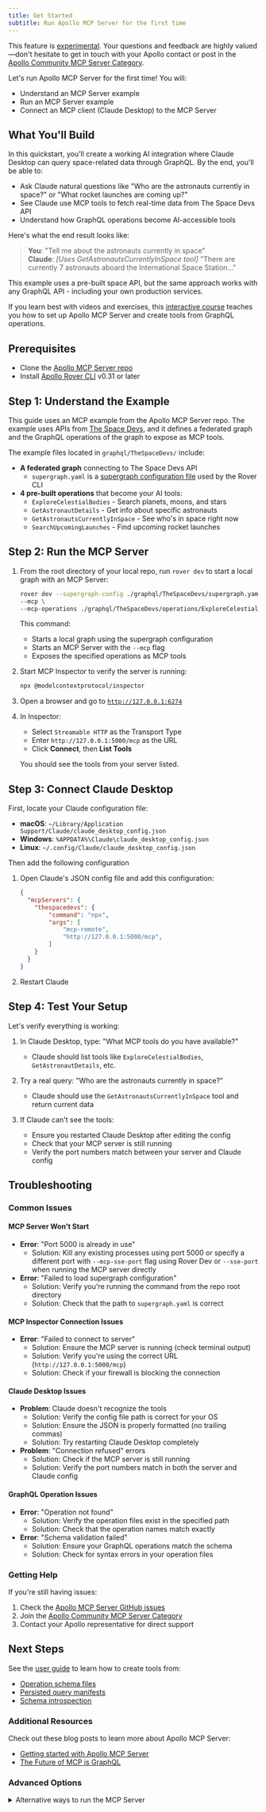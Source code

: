 ```yaml
---
title: Get Started
subtitle: Run Apollo MCP Server for the first time
---
```


<ExperimentalFeature>

This feature is [experimental](/graphos/resources/feature-launch-stages#experimental). Your questions and feedback are highly valued—don't hesitate to get in touch with your Apollo contact or post in the [Apollo Community MCP Server Category](https://community.apollographql.com/c/mcp-server/41).

</ExperimentalFeature>

Let's run Apollo MCP Server for the first time! You will:

- Understand an MCP Server example
- Run an MCP Server example
- Connect an MCP client (Claude Desktop) to the MCP Server

## What You'll Build

In this quickstart, you'll create a working AI integration where Claude Desktop can query space-related data through GraphQL. By the end, you'll be able to:

- Ask Claude natural questions like "Who are the astronauts currently in space?" or "What rocket launches are coming up?"
- See Claude use MCP tools to fetch real-time data from The Space Devs API
- Understand how GraphQL operations become AI-accessible tools

Here's what the end result looks like:

> **You**: "Tell me about the astronauts currently in space"  
> **Claude**: *[Uses GetAstronautsCurrentlyInSpace tool]* "There are currently 7 astronauts aboard the International Space Station..."

This example uses a pre-built space API, but the same approach works with any GraphQL API - including your own production services.

<OdysseyCallout>

If you learn best with videos and exercises, this [interactive course](https://www.apollographql.com/tutorials/intro-mcp-graphql) teaches you how to set up Apollo MCP Server and create tools from GraphQL operations.

</OdysseyCallout>

## Prerequisites

- Clone the [Apollo MCP Server repo](https://github.com/apollographql/apollo-mcp-server)
- Install [Apollo Rover CLI](/rover/getting-started) v0.31 or later

## Step 1: Understand the Example

This guide uses an MCP example from the Apollo MCP Server repo. The example uses APIs from [The Space Devs](https://thespacedevs.com/), and it defines a federated graph and the GraphQL operations of the graph to expose as MCP tools.

The example files located in `graphql/TheSpaceDevs/` include:
- **A federated graph** connecting to The Space Devs API
  - `supergraph.yaml` is a [supergraph configuration file](/rover/commands/supergraphs#yaml-configuration-file) used by the Rover CLI
- **4 pre-built operations** that become your AI tools:
  - `ExploreCelestialBodies` - Search planets, moons, and stars
  - `GetAstronautDetails` - Get info about specific astronauts  
  - `GetAstronautsCurrentlyInSpace` - See who's in space right now
  - `SearchUpcomingLaunches` - Find upcoming rocket launches

## Step 2: Run the MCP Server

1. From the root directory of your local repo, run `rover dev` to start a local graph with an MCP Server:

    ```sh showLineNumbers=false
    rover dev --supergraph-config ./graphql/TheSpaceDevs/supergraph.yaml \
    --mcp \
    --mcp-operations ./graphql/TheSpaceDevs/operations/ExploreCelestialBodies.graphql ./graphql/TheSpaceDevs/operations/GetAstronautDetails.graphql ./graphql/TheSpaceDevs/operations/GetAstronautsCurrentlyInSpace.graphql ./graphql/TheSpaceDevs/operations/SearchUpcomingLaunches.graphql
    ```

    This command:
    - Starts a local graph using the supergraph configuration
    - Starts an MCP Server with the `--mcp` flag
    - Exposes the specified operations as MCP tools

2. Start MCP Inspector to verify the server is running:

    ```sh
    npx @modelcontextprotocol/inspector
    ```

3. Open a browser and go to [`http://127.0.0.1:6274`](http://127.0.0.1:6274)

4. In Inspector:
    - Select `Streamable HTTP` as the Transport Type
    - Enter `http://127.0.0.1:5000/mcp` as the URL
    - Click **Connect**, then **List Tools**

    You should see the tools from your server listed.

## Step 3: Connect Claude Desktop

First, locate your Claude configuration file:
- **macOS**: `~/Library/Application Support/Claude/claude_desktop_config.json`
- **Windows**: `%APPDATA%\Claude\claude_desktop_config.json`
- **Linux**: `~/.config/Claude/claude_desktop_config.json`

Then add the following configuration

1. Open Claude's JSON config file and add this configuration:

    ```json
    {
      "mcpServers": {
        "thespacedevs": {
            "command": "npx",
            "args": [
                "mcp-remote",
                "http://127.0.0.1:5000/mcp",
            ]
        }
      }
    }
    ```


2. Restart Claude

## Step 4: Test Your Setup

Let's verify everything is working:

1. In Claude Desktop, type: "What MCP tools do you have available?"
   - Claude should list tools like `ExploreCelestialBodies`, `GetAstronautDetails`, etc.

2. Try a real query: "Who are the astronauts currently in space?"
   - Claude should use the `GetAstronautsCurrentlyInSpace` tool and return current data

3. If Claude can't see the tools:
   - Ensure you restarted Claude Desktop after editing the config
   - Check that your MCP server is still running
   - Verify the port numbers match between your server and Claude config

## Troubleshooting

### Common Issues

#### MCP Server Won't Start
- **Error**: "Port 5000 is already in use"
  - Solution: Kill any existing processes using port 5000 or specify a different port with `--mcp-sse-port` flag using Rover Dev or `--sse-port` when running the MCP server directly
- **Error**: "Failed to load supergraph configuration"
  - Solution: Verify you're running the command from the repo root directory
  - Solution: Check that the path to `supergraph.yaml` is correct

#### MCP Inspector Connection Issues
- **Error**: "Failed to connect to server"
  - Solution: Ensure the MCP server is running (check terminal output)
  - Solution: Verify you're using the correct URL (`http://127.0.0.1:5000/mcp`)
  - Solution: Check if your firewall is blocking the connection

#### Claude Desktop Issues
- **Problem**: Claude doesn't recognize the tools
  - Solution: Verify the config file path is correct for your OS
  - Solution: Ensure the JSON is properly formatted (no trailing commas)
  - Solution: Try restarting Claude Desktop completely
- **Problem**: "Connection refused" errors
  - Solution: Check if the MCP server is still running
  - Solution: Verify the port numbers match in both the server and Claude config

#### GraphQL Operation Issues
- **Error**: "Operation not found"
  - Solution: Verify the operation files exist in the specified path
  - Solution: Check that the operation names match exactly
- **Error**: "Schema validation failed"
  - Solution: Ensure your GraphQL operations match the schema
  - Solution: Check for syntax errors in your operation files

### Getting Help

If you're still having issues:
1. Check the [Apollo MCP Server GitHub issues](https://github.com/apollographql/apollo-mcp-server/issues)
2. Join the [Apollo Community MCP Server Category](https://community.apollographql.com/c/mcp-server/41)
3. Contact your Apollo representative for direct support

## Next Steps

See the [user guide](/apollo-mcp-server/guides) to learn how to create tools from:
- [Operation schema files](/apollo-mcp-server/guides#from-operation-schema-files)
- [Persisted query manifests](/apollo-mcp-server/guides/#from-persisted-query-manifests)
- [Schema introspection](/apollo-mcp-server/guides/#from-schema-introspection)

### Additional Resources

Check out these blog posts to learn more about Apollo MCP Server:
- [Getting started with Apollo MCP Server](https://www.apollographql.com/blog/getting-started-with-apollo-mcp-server-for-any-graphql-api)
- [The Future of MCP is GraphQL](https://www.apollographql.com/blog/the-future-of-mcp-is-graphql)

### Advanced Options

<details>
<summary>Alternative ways to run the MCP Server</summary>

#### Using STDIO Transport

You can run the MCP Server using STDIO transport instead of SSE. This is useful for certain environments or when you need more direct control over the server process.

1. Download the binary of the latest version of Apollo MCP Server
2. Use MCP Inspector to run the server:

    ```sh
    npx @modelcontextprotocol/inspector apollo-mcp-server \
    --directory <absolute-path-to-MCP-example-dir> \
    --schema api.graphql \
    --operations operations \
    --endpoint https://thespacedevs-production.up.railway.app/
    ```

3. Configure Claude Desktop to use STDIO:

    ```json
    {
      "mcpServers": {
        "thespacedevs": {
          "command": "<absolute-path-to-MCP-server-binary>",
          "args": [
            "--directory",
            "<absolute-path-to-MCP-example-directory>",
            "--schema",
            "api.graphql",
            "--operations",
            "operations",
            "--endpoint",
            "https://thespacedevs-production.up.railway.app/"
          ]
        }
      }
    }
    ```

</details>

